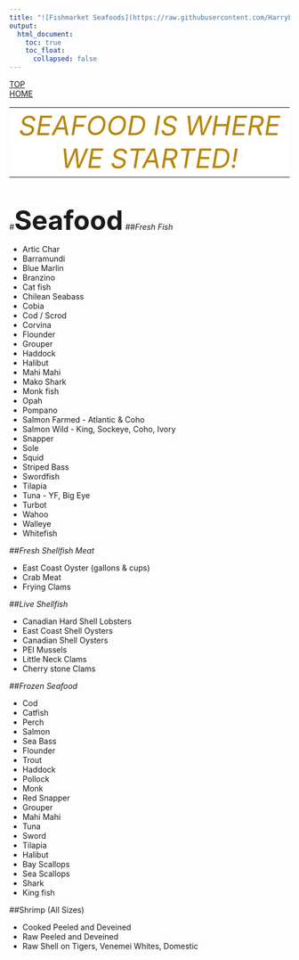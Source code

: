 ```yaml
---
title: "![Fishmarket Seafoods](https://raw.githubusercontent.com/HarryLu95/Fish-Market-Website/master/Logo_Fishmarket_Seafoods.jpg)"
output: 
  html_document:
    toc: true
    toc_float: 
      collapsed: false
---
```

<div id="backtop"><a href="#">TOP</a></div>
<div id="backhome"><a href="index.html">HOME</a></div>

<table style="margin-left:auto; margin-right:auto; width:100%">
<tr style="text-align:center; vertical-align:bottom">
<td bgcolor=white>
<font color=DarkGoldenrod size=7>*SEAFOOD IS WHERE WE STARTED!*</font>
</td>
</tr>
</table>

<br>

#<font size=7>**Seafood**</font>
##*Fresh Fish*

<div class="three-column">

- Artic Char
- Barramundi
- Blue Marlin
- Branzino
- Cat fish
- Chilean Seabass
- Cobia
- Cod / Scrod
- Corvina
- Flounder
- Grouper
- Haddock
- Halibut
- Mahi Mahi
- Mako Shark
- Monk fish
- Opah
- Pompano
- Salmon Farmed - Atlantic & Coho
- Salmon Wild - King, Sockeye, Coho, Ivory
- Snapper
- Sole
- Squid
- Striped Bass
- Swordfish
- Tilapia
- Tuna - YF, Big Eye
- Turbot
- Wahoo
- Walleye
- Whitefish

</div>

##*Fresh Shellfish Meat*

<div class="three-column">

- East Coast Oyster (gallons & cups)
- Crab Meat
- Frying Clams

</div>

##*Live Shellfish*

<div class="three-column">

- Canadian Hard Shell Lobsters
- East Coast Shell Oysters
- Canadian Shell Oysters
- PEI Mussels
- Little Neck Clams
- Cherry stone Clams

</div>

##*Frozen Seafood*

<div class="three-column">

- Cod
- Catfish
- Perch
- Salmon
- Sea Bass
- Flounder
- Trout
- Haddock
- Pollock
- Monk
- Red Snapper
- Grouper
- Mahi Mahi
- Tuna
- Sword
- Tilapia
- Halibut
- Bay Scallops
- Sea Scallops
- Shark
- King fish

</div>

##Shrimp (All Sizes)

<div class="three-column">

- Cooked Peeled and Deveined
- Raw Peeled and Deveined
- Raw Shell on Tigers, Venemei Whites, Domestic

</div>